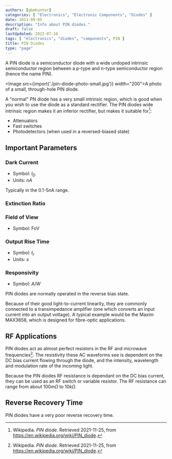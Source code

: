 ```yaml
---
authors: [gbmhunter]
categories: [ "Electronics", "Electronic Components", "Diodes" ]
date: 2011-09-05
description: "Info about PIN diodes."
draft: false
lastUpdated: 2022-07-16
tags: [ "electronics", "diodes", "components", PIN ]
title: PIN Diodes
type: "page"
---
```



A PIN diode is a semiconductor diode with a wide undoped intrinsic semiconductor region between a p-type and n-type semiconductor region (hence the name PIN).

<Image src={import('./pin-diode-photo-small.jpg')} width="200">A photo of a small, through-hole PIN diode.</Image>

A "normal" PN diode has a very small intrinsic region, which is good when you wish to use the diode as a standard rectifier. The PIN diodes wide intrinsic region makes it an inferior rectifier, but makes it suitable for[^bib-wikip-pin-diode]:

* Attenuators
* Fast switches
* Photodetectors (when used in a reversed-biased state)

## Important Parameters

### Dark Current

* Symbol: $I_D$
* Units: $nA$

Typically in the 0.1-5nA range.

### Extinction Ratio

### Field of View

* Symbol: FoV

### Output Rise Time

* Symbol: $t_r$
* Units: $s$

### Responsivity
* Symbol: $A/W$

PIN diodes are normally operated in the reverse bias state.

Because of their good light-to-current linearity, they are commonly connected to a transimpedance amplifier (one which converts an input current into an output voltage). A typical example would be the Maxim MAX3658, which is designed for fibre-optic applications.

## RF Applications

PIN diodes act as almost perfect resistors in the RF and microwave frequencies[^bib-wikip-pin-diode]. The resistivity these AC waveforms see is dependent on the DC bias current flowing through the diode, and the intensity, wavelength and modulation rate of the incoming light.

Because the PIN diodes RF resistance is dependant on the DC bias current, they can be used as an RF switch or variable resistor. The RF resistance can range from about $100m\Omega$ to $10k\Omega$.

## Reverse Recovery Time

PIN diodes have a very poor reverse recovery time.

[^bib-wikip-pin-diode]:  Wikipedia. _PIN diode_. Retrieved 2021-11-25, from https://en.wikipedia.org/wiki/PIN_diode.
